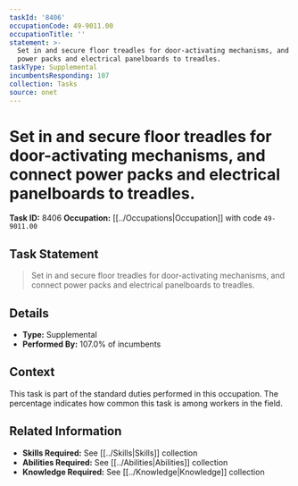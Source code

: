 ```yaml
---
taskId: '8406'
occupationCode: 49-9011.00
occupationTitle: ''
statement: >-
  Set in and secure floor treadles for door-activating mechanisms, and connect
  power packs and electrical panelboards to treadles.
taskType: Supplemental
incumbentsResponding: 107
collection: Tasks
source: onet
---
```

# Set in and secure floor treadles for door-activating mechanisms, and connect power packs and electrical panelboards to treadles.

**Task ID:** 8406
**Occupation:** [[../Occupations|Occupation]] with code `49-9011.00`

## Task Statement

> Set in and secure floor treadles for door-activating mechanisms, and connect power packs and electrical panelboards to treadles.

## Details

- **Type:** Supplemental
- **Performed By:** 107.0% of incumbents

## Context

This task is part of the standard duties performed in this occupation. The percentage indicates how common this task is among workers in the field.

## Related Information

- **Skills Required:** See [[../Skills|Skills]] collection
- **Abilities Required:** See [[../Abilities|Abilities]] collection
- **Knowledge Required:** See [[../Knowledge|Knowledge]] collection
